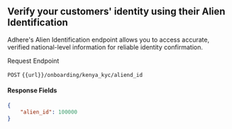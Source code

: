 ## Verify your customers' identity using their Alien Identification

Adhere's Alien Identification endpoint allows you to access accurate, verified national-level information for reliable identity confirmation.


Request Endpoint


`POST` `{{url}}/onboarding/kenya_kyc/aliend_id`

#### Response Fields

``` json
{
    "alien_id": 100000
}
```